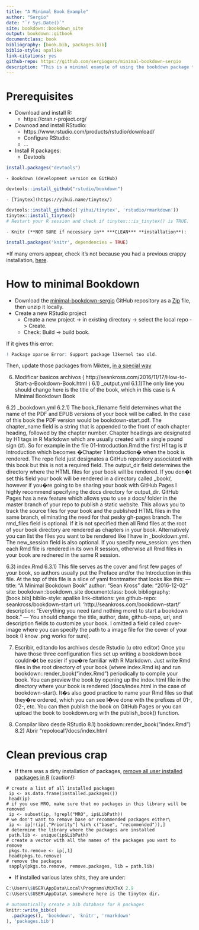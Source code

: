 ```yaml
--- 
title: "A Minimal Book Example"
author: "Sergio"
date: "`r Sys.Date()`"
site: bookdown::bookdown_site
output: bookdown::gitbook
documentclass: book
bibliography: [book.bib, packages.bib]
biblio-style: apalike
link-citations: yes
github-repo: https://github.com/sergiogoro/minimal-bookdown-sergio
description: "This is a minimal example of using the bookdown package to write a book. The output format for this example is bookdown::gitbook."
---
```


# Prerequisites

- Download and install R:  
    - https://cran.r-project.org/  

- Downoad and install RStudio:  
    - https://www.rstudio.com/products/rstudio/download/  
    - Configure RStudio:  
    - ...  

- Install R packages:  
    - Devtools  

```r
install.packages("devtools")  
```

    - Bookdown (development version on GitHub)  

```r
devtools::install_github("rstudio/bookdown")
```

    - [Tinytex](https://yihui.name/tinytex/)  

````r
devtools::install_github(c('yihui/tinytex', 'rstudio/rmarkdown'))
tinytex::install_tinytex()
# Restart your R session and check if tinytex:::is_tinytex() is TRUE.
````

    - Knitr (**NOT SURE if necessary in** ***CLEAN*** **installation**):  

```r
install.packages('knitr', dependencies = TRUE)
````



\*If many errors appear, check it's not because you had a previous crappy installation, [here](#ref_CleanPreviousCrap).  




# How to minimal Bookdown
- Download the [minimal-bookdown-sergio](https://github.com/sergiogoro/minimal-bookdown-sergio) GitHub repository as a [Zip](https://github.com/sergiogoro/minimal-bookdown-sergio/archive/master.zip) file, then unzip it locally.  
- Create a new RStudio project  
    - Create a new project -> in existing directory -> select the local repo -> Create.  
    - Check: Build -> build book.  

If it gives this error:  

````r
! Package xparse Error: Support package l3kernel too old.
````

Then, update those packages from Miktex, [in a special way](https://tex.stackexchange.com/questions/132243/media9-l3kernel-too-old-support-outdated)  






6) Modificar basicos archivos ( http://seankross.com/2016/11/17/How-to-Start-a-Bookdown-Book.html )
6.1) _output.yml
6.1.1)The only line you should change here is the title of the book, which in this case is A Minimal Bookdown Book

6.2) _bookdown.yml
6.2.1) The book_filename field determines what the name of the PDF and EPUB versions of your book will be called. In the case of this book the PDF version would be bookdown-start.pdf. The chapter_name field is a string that is appended to the front of each chapter heading, followed by the chapter number. Chapter headings are designated by H1 tags in R Markdown which are usually created with a single pound sign (#). So for example in the file 01-Introduction.Rmd the first H1 tag is # Introduction which becomes �Chapter 1 Introduction� when the book is rendered. The repo field just designates a GitHub repository associated with this book but this is not a required field.
The output_dir field determines the directory where the HTML files for your book will be rendered. If you don�t set this field your book will be rendered in a directory called _book/, however if you�re going to be sharing your book with GitHub Pages I highly recommend specifying the docs directory for output_dir. GitHub Pages has a new feature which allows you to use a docs/ folder in the master branch of your repo to publish a static website. This allows you to track the source files for your book and the published HTML files in the same branch, eliminating the need for that pesky gh-pages branch.
The rmd_files field is optional. If it is not specified then all Rmd files at the root of your book directory are rendered as chapters in your book. Alternatively you can list the files you want to be rendered like I have in _bookdown.yml. The new_session field is also optional. If you specify new_session: yes then each Rmd file is rendered in its own R session, otherwise all Rmd files in your book are rednered in the same R session.

6.3) index.Rmd
6.3.1)
This file serves as the cover and first few pages of your book, so authors usually put the Preface and/or the Introduction in this file. At the top of this file is a slice of yaml frontmatter that looks like this:
---
title: "A Minimal Bookdown Book"
author: "Sean Kross"
date: "2016-12-02"
site: bookdown::bookdown_site
documentclass: book
bibliography: [book.bib]
biblio-style: apalike
link-citations: yes
github-repo: seankross/bookdown-start
url: 'http\://seankross.com/bookdown-start/'
description: "Everything you need (and nothing more) to start a bookdown book."
---
You should change the title, author, date, github-repo, url, and description fields to customize your book. I omitted a field called cover-image where you can specify the path to a image file for the cover of your book (I know .png works for sure).

 

7) Escribir, editando los archivos desde Rstudio (u otro editor)
Once you have those three configuration flies set up writing a bookdown book couldn�t be easier if you�re familiar with R Markdown. Just write Rmd files in the root directory of your book (where index.Rmd is) and run bookdown::render_book("index.Rmd") periodically to compile your book. You can preview the book by opening up the index.html file in the directory where your book is rendered (docs/index.html in the case of bookdown-start). It�s also good practice to name your Rmd files so that they�re ordered, which you can see I�ve done with the prefixes of 01-, 02-, etc. You can then publish the book on GitHub Pages or you can upload the book to bookdown.org with the publish_book() function.

8) Compilar libro desde RStudio
8.1) bookdown::render_book("index.Rmd")
8.2) Abrir "repolocal"/docs/index.html


# Clean previous crap  {#ref_CleanPreviousCrap}
- If there was a dirty installation of packages, [remove all user installed packages in R](https://www.r-bloggers.com/how-to-remove-all-user-installed-packages-in-r/) (caution!):  

````
# create a list of all installed packages
 ip <- as.data.frame(installed.packages())
 head(ip)
# if you use MRO, make sure that no packages in this library will be removed
 ip <- subset(ip, !grepl("MRO", ip$LibPath))
# we don't want to remove base or recommended packages either\
 ip <- ip[!(ip[,"Priority"] %in% c("base", "recommended")),]
# determine the library where the packages are installed
 path.lib <- unique(ip$LibPath)
# create a vector with all the names of the packages you want to remove
 pkgs.to.remove <- ip[,1]
 head(pkgs.to.remove)
# remove the packages
 sapply(pkgs.to.remove, remove.packages, lib = path.lib)
````

- If installed various latex shits, they are under:  

````r
C:\Users\$USER\AppData\Local\Programs\MiKTeX 2.9
C:\Users\$USER\AppData\ somewhere here is the tinytex dir.
````





```r
# automatically create a bib database for R packages
knitr::write_bib(c(
  .packages(), 'bookdown', 'knitr', 'rmarkdown'
), 'packages.bib')
```
